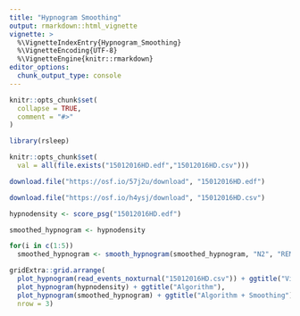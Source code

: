 ```yaml
---
title: "Hypnogram Smoothing"
output: rmarkdown::html_vignette
vignette: >
  %\VignetteIndexEntry{Hypnogram_Smoothing}
  %\VignetteEncoding{UTF-8}
  %\VignetteEngine{knitr::rmarkdown}
editor_options: 
  chunk_output_type: console
---
```


```r
knitr::opts_chunk$set(
  collapse = TRUE,
  comment = "#>"
)
```

```r
library(rsleep)

knitr::opts_chunk$set(
  val = all(file.exists("15012016HD.edf","15012016HD.csv")))
```

```r
download.file("https://osf.io/57j2u/download", "15012016HD.edf")
```

```r
download.file("https://osf.io/h4ysj/download", "15012016HD.csv")
```

```r
hypnodensity <- score_psg("15012016HD.edf")
```

```r
smoothed_hypnogram <- hypnodensity

for(i in c(1:5)) 
  smoothed_hypnogram <- smooth_hypnogram(smoothed_hypnogram, "N2", "REM",i)
```

```r
gridExtra::grid.arrange(
  plot_hypnogram(read_events_noxturnal("15012016HD.csv")) + ggtitle("Visual"),
  plot_hypnogram(hypnodensity) + ggtitle("Algorithm"),
  plot_hypnogram(smoothed_hypnogram) + ggtitle("Algorithm + Smoothing"),
  nrow = 3)
```

